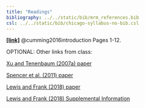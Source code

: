 ```yaml
---
title: "Readings"
bibliography: ../../static/bib/mrm_references.bib
csl: ../../static/bib/chicago-syllabus-no-bib.csl
---
```



[**[link]**](https://www.book2look.com/embed/9781317483373?) @cumming2016introduction Pages 1-12. 


OPTIONAL: 
Other links from class:

[Xu and Tenenbaum (2007a) paper](/readings_pdf/XT_2007a.pdf)

[Spencer et al. (2011) paper](/readings_pdf/SPSS_2011.pdf)

[Lewis and Frank (2018) paper](/readings_pdf/LF_2018.pdf)

[Lewis and Frank  (2018) Supplemental Information](https://mlewis.shinyapps.io/xtmem_SI/)